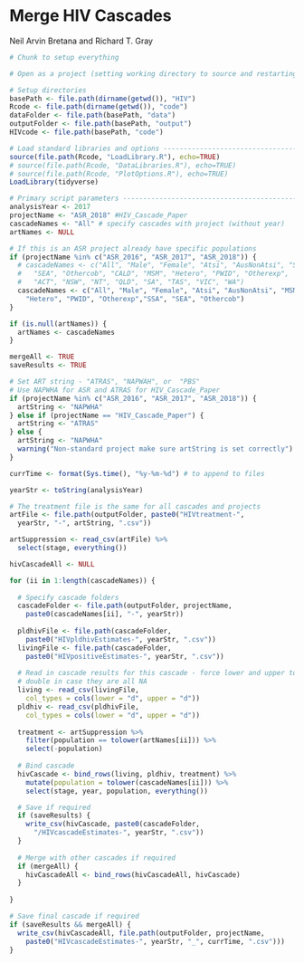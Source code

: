 Merge HIV Cascades
==================
  
Neil Arvin Bretana and Richard T. Gray

```r
# Chunk to setup everything

# Open as a project (setting working directory to source and restarting R)

# Setup directories
basePath <- file.path(dirname(getwd()), "HIV")
Rcode <- file.path(dirname(getwd()), "code") 
dataFolder <- file.path(basePath, "data")
outputFolder <- file.path(basePath, "output")
HIVcode <- file.path(basePath, "code") 

# Load standard libraries and options -----------------------------------------
source(file.path(Rcode, "LoadLibrary.R"), echo=TRUE)
# source(file.path(Rcode, "DataLibraries.R"), echo=TRUE)
# source(file.path(Rcode, "PlotOptions.R"), echo=TRUE)
LoadLibrary(tidyverse)

# Primary script parameters ---------------------------------------------------
analysisYear <- 2017
projectName <- "ASR_2018" #HIV_Cascade_Paper
cascadeNames <- "All" # specify cascades with project (without year)
artNames <- NULL

# If this is an ASR project already have specific populations
if (projectName %in% c("ASR_2016", "ASR_2017", "ASR_2018")) {
  # cascadeNames <- c("All", "Male", "Female", "Atsi", "AusNonAtsi", "SSA",
  #   "SEA", "Othercob", "CALD", "MSM", "Hetero", "PWID", "Otherexp",
  #   "ACT", "NSW", "NT", "QLD", "SA", "TAS", "VIC", "WA")
  cascadeNames <- c("All", "Male", "Female", "Atsi", "AusNonAtsi", "MSM", 
    "Hetero", "PWID", "Otherexp","SSA", "SEA", "Othercob")
}

if (is.null(artNames)) {
  artNames <- cascadeNames
}

mergeAll <- TRUE
saveResults <- TRUE

# Set ART string - "ATRAS", "NAPWAH", or  "PBS"
# Use NAPWHA for ASR and ATRAS for HIV_Cascade_Paper
if (projectName %in% c("ASR_2016", "ASR_2017", "ASR_2018")) {
  artString <- "NAPWHA" 
} else if (projectName == "HIV_Cascade_Paper") {
  artString <- "ATRAS"
} else {
  artString <- "NAPWHA"
  warning("Non-standard project make sure artString is set correctly")
}

currTime <- format(Sys.time(), "%y-%m-%d") # to append to files

```

```r

yearStr <- toString(analysisYear)

# The treatment file is the same for all cascades and projects
artFile <- file.path(outputFolder, paste0("HIVtreatment-", 
  yearStr, "-", artString, ".csv"))

artSuppression <- read_csv(artFile) %>%
  select(stage, everything())

hivCascadeAll <- NULL

for (ii in 1:length(cascadeNames)) {
  
  # Specify cascade folders
  cascadeFolder <- file.path(outputFolder, projectName, 
    paste0(cascadeNames[ii], "-", yearStr))
  
  pldhivFile <- file.path(cascadeFolder, 
    paste0("HIVpldhivEstimates-", yearStr, ".csv"))
  livingFile <- file.path(cascadeFolder, 
    paste0("HIVpositiveEstimates-", yearStr, ".csv"))
  
  # Read in cascade results for this cascade - force lower and upper to be
  # double in case they are all NA
  living <- read_csv(livingFile, 
    col_types = cols(lower = "d", upper = "d"))
  pldhiv <- read_csv(pldhivFile, 
    col_types = cols(lower = "d", upper = "d"))
  
  treatment <- artSuppression %>%
    filter(population == tolower(artNames[ii])) %>%
    select(-population)
  
  # Bind cascade
  hivCascade <- bind_rows(living, pldhiv, treatment) %>%
    mutate(population = tolower(cascadeNames[ii])) %>%
    select(stage, year, population, everything())

  # Save if required
  if (saveResults) {
    write_csv(hivCascade, paste0(cascadeFolder, 
      "/HIVcascadeEstimates-", yearStr, ".csv"))
  }
  
  # Merge with other cascades if required
  if (mergeAll) {
    hivCascadeAll <- bind_rows(hivCascadeAll, hivCascade)
  }
  
}

# Save final cascade if required
if (saveResults && mergeAll) {
  write_csv(hivCascadeAll, file.path(outputFolder, projectName,
    paste0("HIVcascadeEstimates-", yearStr, "_", currTime, ".csv")))
}

```

